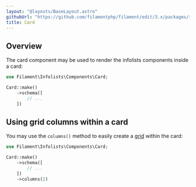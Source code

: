 ```yaml
---
layout: "@layouts/BaseLayout.astro"
githubUrl: "https://github.com/filamentphp/filament/edit/3.x/packages/infolists/docs/04-layout/06-card.md"
title: Card
---
```


## Overview

The card component may be used to render the infolists components inside a card:

```php
use Filament\Infolists\Components\Card;

Card::make()
    ->schema([
        // ...
    ])
```

<AutoScreenshot name="infolists/layout/card/simple" alt="Card" version="3.x" />

## Using grid columns within a card

You may use the `columns()` method to easily create a [grid](grid) within the card:

```php
use Filament\Infolists\Components\Card;

Card::make()
    ->schema([
        // ...
    ])
    ->columns(2)
```
